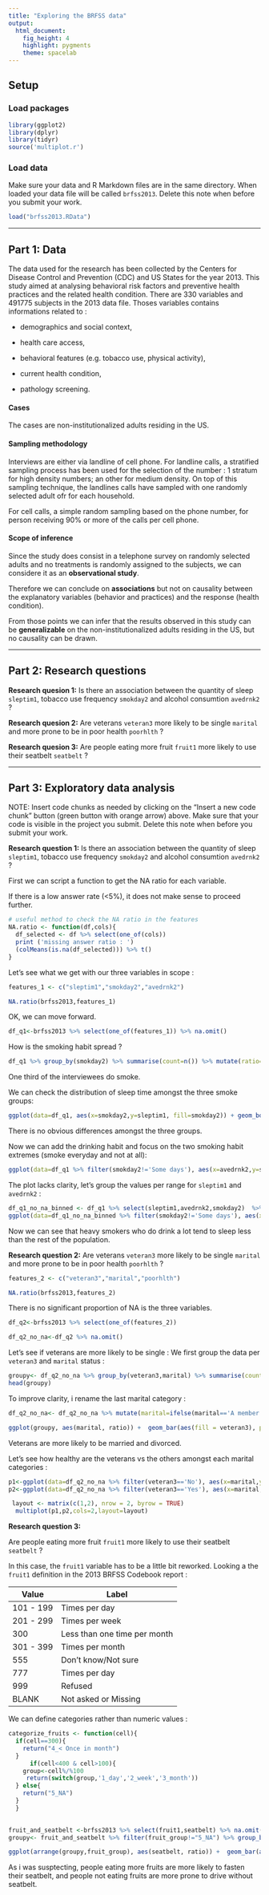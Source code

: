 ```yaml
---
title: "Exploring the BRFSS data"
output: 
  html_document: 
    fig_height: 4
    highlight: pygments
    theme: spacelab
---
```


## Setup

### Load packages

```r
library(ggplot2)
library(dplyr)
library(tidyr)
source('multiplot.r')
```

### Load data

Make sure your data and R Markdown files are in the same directory. When loaded
your data file will be called `brfss2013`. Delete this note when before you submit 
your work. 

```r
load("brfss2013.RData")
```



* * *

## Part 1: Data

The data used for the research has been collected by the Centers for Disease Control and Prevention (CDC) and US States for the year 2013. This study aimed at analysing behavioral risk factors and preventive health practices and the related health condition. There are 330 variables and 491775 subjects in the 2013 data file. Thoses variables contains informations related to :

- demographics and social context,

- health care access,

- behavioral features (e.g. tobacco use, physical activity),

- current health condition, 

- pathology screening.


#### Cases
The cases are non-institutionalized adults residing in the US.

#### Sampling methodology

Interviews are either via landline of cell phone.
For landline calls, a stratified sampling process has been used for the selection of the number : 1 stratum for high density numbers; an other for medium density.
On top of this sampling technique, the landlines calls have sampled with one randomly selected adult ofr for each household.

For cell calls, a simple random sampling based on the phone number, for person receiving  90% or more of the calls per cell phone.

#### Scope of inference

Since the study does consist in a telephone survey on randomly selected adults and no treatments is randomly assigned to the subjects, we can considere it as an **observational study**.

Therefore we can conclude on **associations** but not on causality between the explanatory variables (behavior and practices) and the response (health condition).

From those points we can infer that the results observed in this study can be **generalizable** on the non-institutionalized adults residing in the US, but no causality can be drawn.



* * *

## Part 2: Research questions

**Research quesion 1:** Is there an association between the quantity of sleep `sleptim1`, tobacco use frequency `smokday2` and alcohol consumtion `avedrnk2` ?

**Research quesion 2:** Are veterans `veteran3` more likely to be single `marital` and more prone to be in poor health `poorhlth` ?

**Research quesion 3:** Are people eating more fruit `fruit1` more likely to use their seatbelt `seatbelt` ?


* * *

## Part 3: Exploratory data analysis

NOTE: Insert code chunks as needed by clicking on the "Insert a new code chunk" 
button (green button with orange arrow) above. Make sure that your code is visible
in the project you submit. Delete this note when before you submit your work.

**Research question 1:**
Is there an association between the quantity of sleep `sleptim1`, tobacco use frequency `smokday2` and alcohol consumtion `avedrnk2` ?


First we can script a function to get the NA ratio for each variable.

If there is a low answer rate (<5%), it does not make sense to proceed further.

```r

# useful method to check the NA ratio in the features
NA.ratio <- function(df,cols){
  df_selected <- df %>% select(one_of(cols)) 
  print ('missing answer ratio : ')
  (colMeans(is.na(df_selected))) %>% t()
}

```

Let's see what we get with our three variables in scope :

```r
features_1 <- c("sleptim1","smokday2","avedrnk2")

NA.ratio(brfss2013,features_1)

```
OK, we can move forward.

```r
df_q1<-brfss2013 %>% select(one_of(features_1)) %>% na.omit()
```

How is the smoking habit spread ?

```r
df_q1 %>% group_by(smokday2) %>% summarise(count=n()) %>% mutate(ratio=count/sum(count)*100)
```
One third of the interviewees do smoke.

We can check the distribution of sleep time amongst the three smoke groups:


```r
ggplot(data=df_q1, aes(x=smokday2,y=sleptim1, fill=smokday2)) + geom_boxplot()
```

There is no obvious differences amongst the three groups.

Now we can add the drinking habit and focus on the two smoking habit extremes (smoke everyday and not at all): 
```r
ggplot(data=df_q1 %>% filter(smokday2!='Some days'), aes(x=avedrnk2,y=sleptim1,color=smokday2)) + geom_point(alpha=0.5,position = 'jitter')
```
The plot lacks clarity, let's group the values per range for `sleptim1` and `avedrnk2` :

```r
df_q1_no_na_binned <- df_q1 %>% select(sleptim1,avedrnk2,smokday2)  %>% na.omit() %>% mutate(sleep_time_bin = ntile(sleptim1, 5), avedrnk_bin= ntile(avedrnk2,10))
ggplot(data=df_q1_no_na_binned %>% filter(smokday2!='Some days'), aes(x=avedrnk_bin,y=sleep_time_bin,color=smokday2)) + geom_point(alpha=.5,position = 'jitter')

```

Now we can see that heavy smokers who do drink a lot tend to sleep less than the rest of the population.




**Research question 2:**
Are veterans `veteran3` more likely to be single `marital` and more prone to be in poor health `poorhlth` ?
```r

features_2 <- c("veteran3","marital","poorhlth")

NA.ratio(brfss2013,features_2)

```

There is no significant proportion of NA is the three variables.

```r
df_q2<-brfss2013 %>% select(one_of(features_2))

df_q2_no_na<-df_q2 %>% na.omit()

```


Let's see if veterans are more likely to be single :
We first group the data per `veteran3` and `marital` status :
```r
groupy<- df_q2_no_na %>% group_by(veteran3,marital) %>% summarise(count=n()) %>% mutate(ratio=count/sum(count))
head(groupy)
```
To improve clarity, i rename the last marital category :


```r
df_q2_no_na<- df_q2_no_na %>% mutate(marital=ifelse(marital=='A member of an unmarried couple','Unmarried couple',as.character(marital)))
```


```r
ggplot(groupy, aes(marital, ratio)) +  geom_bar(aes(fill = veteran3), position = "dodge", stat="identity") 
```


Veterans are more likely to be married and divorced. 

Let's see how healthy are the veterans vs the others amongst each marital categories :


```r
p1<-ggplot(data=df_q2_no_na %>% filter(veteran3=='No'), aes(x=marital,y=poorhlth,fill=marital)) + geom_boxplot() +  xlab("Non veterans")+ theme(axis.text.x = element_text(angle = 45, hjust = 1))+ theme(legend.position="none")
p2<-ggplot(data=df_q2_no_na %>% filter(veteran3=='Yes'), aes(x=marital,y=poorhlth,fill=marital)) + geom_boxplot()  +  xlab("Veterans")+ theme(axis.text.x = element_text(angle = 45, hjust = 1))+ theme(legend.position="none")

 layout <- matrix(c(1,2), nrow = 2, byrow = TRUE)
  multiplot(p1,p2,cols=2,layout=layout)
```



**Research question 3:**

Are people eating more fruit `fruit1` more likely to use their seatbelt `seatbelt` ?

In this case, the `fruit1` variable has to be a little bit reworked.
Looking a the `fruit1` definition in the  2013 BRFSS Codebook report :

| Value   	| Label           
|----------	|---------------	|
| 101 - 199  	| Times per day  	|
| 201 - 299 	| Times per week     	| 
| 300 	| Less than one time per month 	|
| 301 - 399 	| Times per month	|
| 555  	| Don’t know/Not sure  	|
| 777 	| Times per day  	|
| 999 | Refused  	|
| BLANK  	| Not asked or Missing   	|

We can define categories rather than numeric values :

```r
categorize_fruits <- function(cell){
  if(cell==300){
    return("4_< Once in month")
  }
      if(cell<400 & cell>100){
    group<-cell%/%100
     return(switch(group,'1_day','2_week','3_month'))
  } else{
    return("5_NA")
  }
  }
  

fruit_and_seatbelt <-brfss2013 %>% select(fruit1,seatbelt) %>% na.omit() %>% rowwise()  %>%mutate(fruit_group =categorize_fruits(fruit1))  %>%ungroup()
groupy<- fruit_and_seatbelt %>% filter(fruit_group!="5_NA") %>% group_by(fruit_group,seatbelt) %>% summarise(count=n()) %>% mutate(ratio=count/sum(count))

ggplot(arrange(groupy,fruit_group), aes(seatbelt, ratio)) +  geom_bar(aes(fill = fruit_group), position = "dodge", stat="identity") 

```

As i was susptecting, people eating more fruits are more likely to fasten their seatbelt, and people not eating fruits are more prone to drive without seatbelt.


